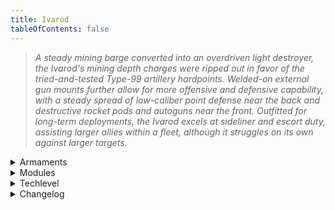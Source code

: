 ```yaml
---
title: Ivarod
tableOfContents: false
---
```


> *A steady mining barge converted into an overdriven light destroyer, the Ivarod's mining depth charges were ripped out in favor of the tried-and-tested Type-99 artillery hardpoints. Welded-on external gun mounts further allow for more offensive and defensive capability, with a steady spread of low-caliber point defense near the back and destructive rocket pods and autoguns near the front. Outfitted for long-term deployments, the Ivarod excels at sideliner and escort duty, assisting larger allies within a fleet, although it struggles on its own against larger targets.*

<details>
<summary>Armaments</summary>
* 2x SHI Type-99 artillery hardpoint 
* 6x 'Gran Sudaruska' point defense light machine gun 
* 6x 60mm 'Needler' heavy precision autogun 
* 2x 'Swarmer' 38mm autorocket pod
</details>

<details>
<summary>Modules</summary>
* Modules: Module A: Fire Artillery 
* Module B: Toggle Artillery Safeties On 
* Module C: Toggle Artillery Safeties Off 
* Module D: Disarm Turrets 
* Module E: Rearm Turrets
</details>

<details>
<summary>Techlevel</summary>
> <TechLevel tech='Lowtech' />
</details>

<details>
<summary>Changelog</summary>
None.
</details>